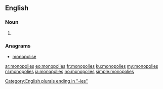 ==English==

===Noun===
{{head|en|plural}}

# {{plural of|monopoly|lang=en|nocat=1}}

===Anagrams===
* [[monopolise#English|monopolise]]

[[Category:English plurals ending in "-ies"]]

[[ar:monopolies]]
[[eo:monopolies]]
[[fr:monopolies]]
[[ku:monopolies]]
[[my:monopolies]]
[[nl:monopolies]]
[[ja:monopolies]]
[[no:monopolies]]
[[simple:monopolies]]